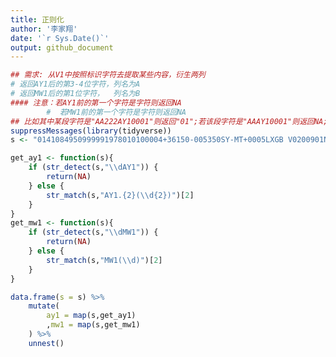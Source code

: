 ```yaml
---
title: 正则化
author: '李家翔'
date: '`r Sys.Date()`'
output: github_document
---
```


```r
## 需求: 从V1中按照标识字符去提取某些内容，衍生两列
# 返回AY1后的第3-4位字符，列名为A
# 返回MW1后的第1位字符，  列名为B
#### 注意：若AY1前的第一个字符是字符则返回NA
        #  若MW1前的第一个字符是字符则返回NA
## 比如其中某段字符是"AA222AY10001"则返回"01";若该段字符是"AAAY10001"则返回NA;
suppressMessages(library(tidyverse))
s <- "0141084950999991978010100004+36150-005350SY-MT+0005LXGB V0200901N01131030001CN0090001N1+01501+01301101811ADDAA199000091AY121999GA1031+004209059GA2061+030009039GF106991031051004501071999MA1101801999999MD1210051+9999MW1051REMSYN017700// 83614 86360"
```

```r
get_ay1 <- function(s){
    if (str_detect(s,"\\dAY1")) {
        return(NA)
    } else {
        str_match(s,"AY1.{2}(\\d{2})")[2]
    }
}
get_mw1 <- function(s){
    if (str_detect(s,"\\dMW1")) {
        return(NA)
    } else {
        str_match(s,"MW1(\\d)")[2]
    }
}
```

```r
data.frame(s = s) %>% 
    mutate(
        ay1 = map(s,get_ay1)
        ,mw1 = map(s,get_mw1)
    ) %>% 
    unnest()
```
